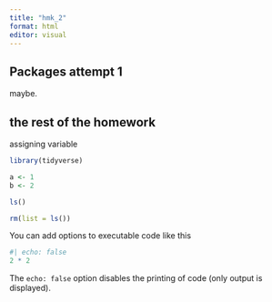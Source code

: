 ```yaml
---
title: "hmk_2"
format: html
editor: visual
---
```


## Packages attempt 1

maybe.

## the rest of the homework

assigning variable

```r
library(tidyverse)

a <- 1
b <- 2

ls()

rm(list = ls())
```

You can add options to executable code like this

```r
#| echo: false
2 * 2
```

The `echo: false` option disables the printing of code (only output is displayed).
